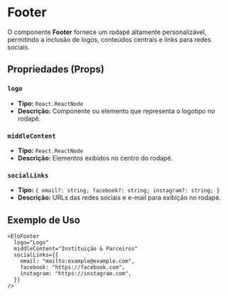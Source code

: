# Footer

O componente **Footer** fornece um rodapé altamente personalizável, permitindo a inclusão de logos, conteúdos centrais e links para redes sociais.

## Propriedades (Props)

### `logo`
- **Tipo:** `React.ReactNode`
- **Descrição:** Componente ou elemento que representa o logotipo no rodapé.

### `middleContent`
- **Tipo:** `React.ReactNode`
- **Descrição:** Elementos exibidos no centro do rodapé.

### `socialLinks`
- **Tipo:** `{ email?: string; facebook?: string; instagram?: string; }`
- **Descrição:** URLs das redes sociais e e-mail para exibição no rodapé.

## Exemplo de Uso

```tsx
<EloFooter 
  logo="Logo" 
  middleContent="Instituição & Parceiros" 
  socialLinks={{
    email: "mailto:example@example.com",
    facebook: "https://facebook.com",
    instagram: "https://instagram.com",
  }}
/>
```